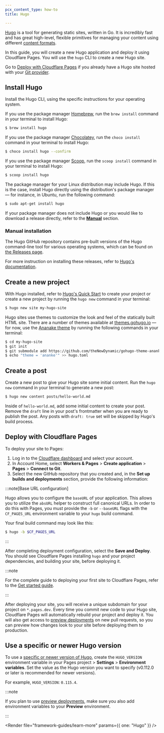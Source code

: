 ```yaml
---
pcx_content_type: how-to
title: Hugo

---
```



[Hugo](https://gohugo.io/) is a tool for generating static sites, written in Go. It is incredibly fast and has great high-level, flexible primitives for managing your content using different [content formats](https://gohugo.io/content-management/formats/).

In this guide, you will create a new Hugo application and deploy it using Cloudflare Pages. You will use the `hugo` CLI to create a new Hugo site.

<Render file="tutorials-before-you-start" />

Go to [Deploy with Cloudflare Pages](#deploy-with-cloudflare-pages) if you already have a Hugo site hosted with your [Git provider](/pages/get-started/git-integration/).

## Install Hugo

Install the Hugo CLI, using the specific instructions for your operating system.

<Tabs> <TabItem label="macos">

If you use the package manager [Homebrew](https://brew.sh), run the `brew install` command in your terminal to install Hugo:

```sh
$ brew install hugo
```

</TabItem> 
<TabItem label="windows">

If you use the package manager [Chocolatey](https://chocolatey.org/), run the `choco install` command in your terminal to install Hugo:

```sh
$ choco install hugo --confirm
```

If you use the package manager [Scoop](https://scoop.sh/), run the `scoop install` command in your terminal to install Hugo:

```sh
$ scoop install hugo
```

</TabItem> 
<TabItem label="linux">

The package manager for your Linux distribution may include Hugo. If this is the case, install Hugo directly using the distribution's package manager — for instance, in Ubuntu, run the following command:

```sh
$ sudo apt-get install hugo
```

If your package manager does not include Hugo or you would like to download a release directly, refer to the [**Manual**](/pages/framework-guides/deploy-a-hugo-site/#manual-installation) section. 
</TabItem> 
</Tabs>

### Manual installation

The Hugo GitHub repository contains pre-built versions of the Hugo command-line tool for various operating systems, which can be found on [the Releases page](https://github.com/gohugoio/hugo/releases).

For more instruction on installing these releases, refer to [Hugo's documentation](https://gohugo.io/getting-started/installing/).

## Create a new project

With Hugo installed, refer to [Hugo's Quick Start](https://gohugo.io/getting-started/quick-start/) to create your project or create a new project by running the `hugo new` command in your terminal:

```sh
$ hugo new site my-hugo-site
```

Hugo sites use themes to customize the look and feel of the statically built HTML site. There are a number of themes available at [themes.gohugo.io](https://themes.gohugo.io) — for now, use the [Ananake theme](https://themes.gohugo.io/themes/gohugo-theme-ananke/) by running the following commands in your terminal:

```sh
$ cd my-hugo-site
$ git init
$ git submodule add https://github.com/theNewDynamic/gohugo-theme-ananke.git themes/ananke
$ echo "theme = 'ananke'" >> hugo.toml
```

## Create a post

Create a new post to give your Hugo site some initial content. Run the `hugo new` command in your terminal to generate a new post:

```sh
$ hugo new content posts/hello-world.md
```

Inside of `hello-world.md`, add some initial content to create your post. Remove the `draft` line in your post's frontmatter when you are ready to publish the post. Any posts with `draft: true` set will be skipped by Hugo's build process.

<Render file="framework-guides/create-github-repository_no_init" />

## Deploy with Cloudflare Pages

To deploy your site to Pages:

1. Log in to the [Cloudflare dashboard](https://dash.cloudflare.com/) and select your account.
2. In Account Home, select **Workers & Pages** > **Create application** > **Pages** > **Connect to Git**.
3. Select the new GitHub repository that you created and, in the **Set up builds and deployments** section, provide the following information:

<PagesBuildPreset framework="hugo" />

:::note[Base URL configuration]


Hugo allows you to configure the `baseURL` of your application. This allows you to utilize the `absURL` helper to construct full canonical URLs. In order to do this with Pages, you must provide the `-b` or `--baseURL` flags with the `CF_PAGES_URL` environment variable to your `hugo` build command.

Your final build command may look like this:

```sh
$ hugo -b $CF_PAGES_URL
```


:::

After completing deployment configuration, select the **Save and Deploy**. You should see Cloudflare Pages installing `hugo` and your project dependencies, and building your site, before deploying it.

:::note


For the complete guide to deploying your first site to Cloudflare Pages, refer to the [Get started guide](/pages/get-started/).


:::

After deploying your site, you will receive a unique subdomain for your project on `*.pages.dev`.
Every time you commit new code to your Hugo site, Cloudflare Pages will automatically rebuild your project and deploy it. You will also get access to [preview deployments](/pages/configuration/preview-deployments/) on new pull requests, so you can preview how changes look to your site before deploying them to production.

## Use a specific or newer Hugo version

To use a [specific or newer version of Hugo](https://github.com/gohugoio/hugo/releases), create the `HUGO_VERSION` environment variable in your Pages project > **Settings** > **Environment variables**. Set the value as the Hugo version you want to specify (v0.112.0 or later is recommended for newer versions).

For example, `HUGO_VERSION`: `0.115.4`.

:::note


If you plan to use [preview deployments](/pages/configuration/preview-deployments/), make sure you also add environment variables to your **Preview** environment.


:::

<Render file="framework-guides/learn-more" params={{ one: "Hugo" }} />
